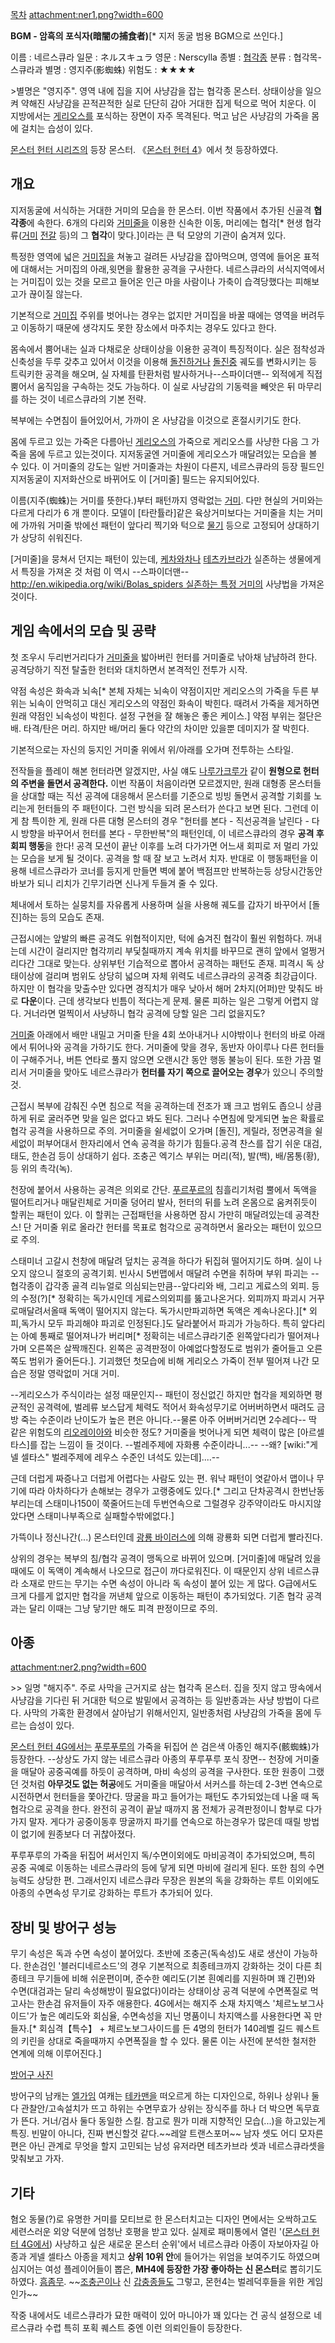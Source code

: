 [[목차]]
attachment:ner1.png?width=600

'''BGM - 암흑의 포식자(暗闇の捕食者)'''[* 지저 동굴 범용 BGM으로 쓰인다.]
{{{#!html
<iframe width="344" height="70" src="//www.youtube.com/embed/qqg1i-PAf4U?rel=0" frameborder="0" allowfullscreen></iframe> }}}

이름 : 네르스큐라
일문 : ネルスキュラ
영문 : Nerscylla
종별 : [[협각종]]
분류 : 협각목-스큐라과
별명 : 영지주(影蜘蛛)
위험도 : ★★★★

>별명은 "영지주". 영역 내에 집을 지어 사냥감을 잡는 협각종 몬스터. 상태이상을 일으켜 약해진 사냥감을 끈적끈적한 실로 단단히 감아 거대한 집게 턱으로 먹어 치운다. 이 지방에서는 [[게리오스]]를 포식하는 장면이 자주 목격된다. 먹고 남은 사냥감의 가죽을 몸에 걸치는 습성이 있다.

[[몬스터 헌터 시리즈]]의 등장 몬스터. 《[[몬스터 헌터 4]]》에서 첫 등장하였다.

== 개요 ==
지저동굴에 서식하는 거대한 거미의 모습을 한 몬스터. 이번 작품에서 추가된 신골격 '''협각종'''에 속한다. 6개의 다리와 [[거미줄]]을 이용한 신속한 이동, 머리에는 협각[* 현생 협각류([[거미]] [[전갈]] 등)의 그 '''협각'''이 맞다.]이라는 큰 턱 모양의 기관이 숨겨져 있다.

특정한 영역에 넓은 [[거미집]]을 쳐놓고 걸려든 사냥감을 잡아먹으며, 영역에 들어온 표적에 대해서는 거미집의 아래,윗면을 활용한 공격을 구사한다. 네르스큐라의 서식지역에서는 거미집이 있는 것을 모르고 들어온 인근 마을 사람이나 가축이 습격당했다는 피해보고가 끊이질 않는다. 

기본적으로 [[거미집]] 주위를 벗어나는 경우는 없지만 거미집을 바꿀 때에는 영역을 버려두고 이동하기 때문에 생각지도 못한 장소에서 마주치는 경우도 있다고 한다.

몸속에서 뿜어내는 실과 다채로운 상태이상을 이용한 공격이 특징적이다. 실은 점착성과 신축성을 두루 갖추고 있어서 이것을 이용해 [[돌진]]하거나 [[돌진]]중 궤도를 변화시키는 등 트릭키한 공격을 해오며, 실 자체를 탄환처럼 발사하거나--스파이더맨-- 외적에게 직접 뿜어서 움직임을 구속하는 것도 가능하다. 이 실로 사냥감의 기동력을 빼앗은 뒤 마무리를 하는 것이 네르스큐라의 기본 전략. 

복부에는 수면침이 들어있어서, 가까이 온 사냥감을 이것으로 혼절시키기도 한다.

몸에 두르고 있는 가죽은 다름아닌 [[게리오스]]의 가죽으로 게리오스를 사냥한 다음 그 가죽을 몸에 두르고 있는것이다. 지저동굴엔 거미줄에 게리오스가 매달려있는 모습을 볼 수 있다. 이 거미줄의 강도는 일반 거미줄과는 차원이 다른지, 네르스큐라의 등장 필드인 지저동굴이 지저화산으로 바뀌어도 이 [거미줄] 필드는 유지되어있다. 

이름(지주(蜘蛛)는 거미를 뜻한다.)부터 패턴까지 영락없는 [[거미]]. 다만 현실의 거미와는 다르게 다리가 6 개 뿐이다. 모델이 [타란튤라]같은 육상거미보다는 거미줄을 치는 거미에 가까워 거미줄 밖에선 패턴이 앞다리 찍기와 턱으로 [[물기]] 등으로 고정되어 상대하기가 상당히 쉬워진다.

[거미줄]을 뭉쳐서 던지는 패턴이 있는데, [[케차와차]]나 [[테츠카브라]]가 실존하는 생물에게서 특징을 가져온 것 처럼 이 역시 --스파이더맨--[[http://en.wikipedia.org/wiki/Bolas_spiders 실존하는 특정 거미]]의 사냥법을 가져온 것이다.

== 게임 속에서의 모습 및 공략 ==
첫 조우시 두리번거리다가 [[거미줄]]을 밟아버린 헌터를 거미줄로 낚아채 냠냠하려 한다. 공격당하기 직전 탈출한 헌터와 대치하면서 본격적인 전투가 시작.

약점 속성은 화속과 뇌속[* 본체 자체는 뇌속이 약점이지만 게리오스의 가죽을 두른 부위는 뇌속이 안먹히고 대신 게리오스의 약점인 화속이 박힌다. 때려서 가죽을 제거하면 원래 약점인 뇌속성이 박힌다. 설정 구현을 잘 해놓은 좋은 케이스.] 약점 부위는 절단은 배. 타격/탄은 머리. 하지만 배/머리 둘다 약간의 차이만 있을뿐 데미지가 잘 박힌다.

기본적으로는 자신의 둥지인 거미줄 위에서 위/아래를 오가며 전투하는 스타일.

전작들을 플레이 해본 헌터라면 알겠지만, 사실 얘도 [[나루가크루가]] 같이 '''원형으로 헌터의 주변을 돌면서 공격한다.''' 이번 작품이 처음이라면 모르겠지만, 원래 대형종 몬스터들을 상대할 때는 직선 공격에 대응해서 몬스터를 기준으로 빙빙 돌면서 공격할 기회를 노리는게 헌터들의 주 패턴이다. 그런 방식을 되려 몬스터가 쓴다고 보면 된다. 그런데 이게 참 특이한 게, 원래 다른 대형 몬스터의 경우 "헌터를 본다 - 직선공격을 날린다 - 다시 방향을 바꾸어서 헌터를 본다 - 무한반복"의 패턴인데, 이 네르스큐라의 경우 '''공격 후 회피 행동'''을 한다! 공격 모션이 끝난 이후를 노려 다가가면 어느새 회피로 저 멀리 가있는 모습을 보게 될 것이다. 공격을 할 때 잘 보고 노려서 치자. 반대로 이 행동패턴을 이용해 네르스큐라가 코너를 등지게 만들면 벽에 붙어 백점프만 반복하는등 상당시간동안 바보가 되니 리치가 긴무기라면 신나게 두들겨 줄 수 있다.

체내에서 토하는 실뭉치를 자유롭게 사용하며 실을 사용해 궤도를 갑자기 바꾸어서 [돌진]하는 등의 모습도 존재.

근접시에는 앞발의 빠른 공격도 위협적이지만, 턱에 숨겨진 협각이 훨씬 위험하다. 꺼내는데 시간이 걸리지만 협각끼리 부딫칠때까지 계속 위치를 바꾸므로 괜히 앞에서 얼쩡거리다간 그대로 맞는다. 상위부턴 기습적으로 뽑아서 공격하는 패턴도 존재. 피격시 독 상태이상에 걸리며 범위도 상당히 넓으며 자체 위력도 네르스큐라의 공격중 최강급이다. 하지만 이 협각을 맞출수만 있다면 경직치가 매우 낮아서 해머 2차지(어퍼)만 맞춰도 바로 '''다운'''이다. 근데 생각보다 빈틈이 적다는게 문제. 물론 피하는 일은 그렇게 어렵지 않다. 거너라면 멀찍이서 사냥하니 협각 공격에 당할 일은 그리 없을지도?

[[거미줄]] 아래에서 배만 내밀고 거미줄 탄을 4회 쏘아내거나 시야밖이나 헌터의 바로 아래에서 튀어나와 공격을 가하기도 한다. 거미줄에 맞을 경우, 동반자 아이루나 다른 헌터들이 구해주거나, 버튼 연타로 풀지 않으면 오랜시간 동안 행동 불능이 된다. 또한 가끔 멀리서 거미줄을 맞아도 네르스큐라가 '''헌터를 자기 쪽으로 끌어오는 경우'''가 있으니 주의할 것.

근접시 복부에 감춰진 수면 침으로 적을 공격하는데 전조가 꽤 크고 범위도 좁으니 상큼하게 뒤로 굴러주면 맞을 일은 없다고 봐도 된다. 그러나 수면침에 맞게되면 높은 확률로 협각 공격을 사용하므로 주의. 거미줄을 쉴세없이 오가며 [돌진], 게릴라, 정면공격을 쉴세없이 퍼부어대서 한자리에서 연속 공격을 하기가 힘들다.공격 찬스를 잡기 쉬운 대검, 태도, 한손검 등이 상대하기 쉽다. 조충곤 엑기스 부위는 머리(적), 발(백), 배/몸통(황), 등 위의 촉각(녹).

천장에 붙어서 사용하는 공격은 의외로 간단. [[푸르푸르]]의 침흘리기처럼 뿔에서 독액을 떨어트리거나 매달린체로 거미줄 덩어리 발사, 헌터의 뒤를 노려 온몸으로 움켜쥐듯이 할퀴는 패턴이 있다. 이 할퀴는 근접패턴을 사용하면 잠시 가만히 매달려있는데 공격찬스! 단 거미줄 위로 올라간 헌터를 목표로 험각으로 공격하면서 올라오는 패턴이 있으므로 주의. 

스태미너 고갈시 천창에 매달려 덮치는 공격을 하다가 뒤집혀 떨어지기도 하며. 실이 나오지 않으니 절호의 공격기회. 
빈사시 5번맵에서 매달려 수면을 취하며 부위 파괴는 --협각종이 갑각종 골격 리뉴얼로 의심되는만큼--앞다리와 배, 그리고 게료스의 외피. 등의 수정(?)[* 정확히는 독가시인데 게료스의외피를 뚫고나온거다. 외피까지 파괴시 거꾸로매달려서올때 독액이 떨어지지 않는다. 독가시만파괴하면 독액은 계속나온다.][* 외피,독가시 모두 파괴해야 파괴로 인정된다.]도 달라붙어서 파괴가 가능하다. 특히 앞다리는 아예 통째로 떨어져나가 버리며[* 정확히는 네르스큐라기준 왼쪽앞다리가 떨어져나가며 오른쪽은 살짝깨진다. 왼쪽은 공격판정이 아예없다할정도로 범위가 줄어들고 오른쪽도 범위가 줄어든다.]. 기괴했던 첫모습에 비해 게리오스 가죽이 전부 떨어져 나간 모습은 정말 영락없미 거대 거미.

--게리오스가 주식이라는 설정 때문인지-- 패턴이 정신없긴 하지만 협각을 제외하면 평균적인 공격력에, 벌레류 보스답게 체력도 적어서 화속성무기로 어버버하면서 때려도 금방 죽는 수준이라 난이도가 높은 편은 아니다.--물론 아주 어버버거리면 2수레다-- 딱 같은 위험도의 [[리오레이아]]와 비슷한 정도? 거미줄을 벗어나게 되면 체력이 많은 [아르셀타스]를 잡는 느낌이 들 것이다. --벌레주제에 자화룡 수준이라니...-- --왜? [wiki:"게넬 셀타스" 벌레주제에 레우스 수준인 녀석도 있는데]....--

근데 더럽게 짜증나고 더럽게 어렵다는 사람도 있는 편. 워낙 패턴이 엿같아서 맵이나 무기에 따라 아차하다가 손해보는 경우가 고랭중에도 있다.[* 그리고 단차공격시 한번난동부리는데 스태미나150이 쭉줄어드는데 두번연속으로 그럴경우 강주약이라도 마시지않았다면 스태미나부족으로 실패할수밖에없다.]

가뜩이나 정신나간(...) 몬스터인데 [[광룡 바이러스]]에 의해 광룡화 되면 더럽게 빨라진다.

상위의 경우는 복부의 침/협각 공격이 맹독으로 바뀌어 있으며. [거미줄]에 매달려 있을 때에도 이 독액이 계속해서 나오므로 접근이 까다로워진다. 이 때문인지 상위 네르스큐라 소재로 만드는 무기는 수면 속성이 아니라 독 속성이 붙어 있는 게 많다. G급에서도 크게 다를게 없지만 협각을 꺼낸체 앞으로 이동하는 패턴이 추가되었다. 기존 협각 공격과는 달리 이때는 그냥 닿기만 해도 피격 판정이므로 주의. 

== 아종 ==
attachment:ner2.png?width=600

>> 일명 "해지주". 주로 사막을 근거지로 삼는 협각족 몬스터. 집을 짓지 않고 땅속에서 사냥감을 기다린 뒤 거대한 턱으로 발밑에서 공격하는 등 일반종과는 사냥 방법이 다르다. 사막의 가혹한 환경에서 살아남기 위해서인지, 일반종처럼 사냥감의 가죽을 몸에 두르는 습성이 있다.

[[몬스터 헌터 4G]]에서는 [[푸루푸루]]의 가죽을 뒤집어 쓴 검은색 아종인 해지주(骸蜘蛛)가 등장한다. --상상도 가지 않는 네르스큐라 아종의 푸루푸루 포식 장면-- 천장에 거미줄을 매달아 공중곡예를 하듯이 공격하며, 마비 속성의 공격을 구사한다. 또한 원종이 그랬던 것처럼 '''아무것도 없는 허공'''에도 거미줄을 매달아서 서커스를 하는데 2-3번 연속으로 시전하면서 헌터들을 쫓아간다. 땅굴을 파고 들어가는 패턴도 추가되었는데 나올 때 독협각으로 공격을 한다. 완전히 공격이 끝날 때까지 몸 전체가 공격판정이니 함부로 다가가지 말자. 게다가 공중이동후 땅굴까지 파기를 연속으로 하는경우가 많은데 때릴 방법이 없기에 원종보다 더 귀찮아졌다. 

푸루푸루의 가죽을 뒤집어 써서인지 독/수면이외에도 마비공격이 추가되었으며, 특히 공중 곡예로 이동하는 네르스큐라의 등에 닿게 되면 마비에 걸리게 된다. 또한 침의 수면 능력도 상당한 편. 그래서인지 네르스큐라 무장은 원본의 독을 강화하는 루트 이외에도 아종의 수면속성 무기로 강화하는 루트가 추가되어 있다.
 
== 장비 및 방어구 성능 ==
무기 속성은 독과 수면 속성이 붙어있다. 초반에 조충곤(독속성)도 새로 생산이 가능하다. 한손검인 '블러디네르소드'의 경우 기본적으로 최종테크까지 강화하는 것이 다른 최종테크 무기들에 비해 쉬운편이며, 준수한 예리도(기본 흰예리를 지원하며 꽤 긴편)와 수면(대검과는 달리 속성해방이 필요없다)이라는 상태이상 공격 덕분에 수면폭질로 먹고사는 한손검 유저들이 자주 애용한다. 4G에서는 해지주 소재 차지액스 '체르노보그사이드'가 높은 예리도와 회심율, 수면속성을 지닌 명품이니 차지액스를 사용한다면 꼭 만들자.[* 회심격【특수】 + 체르노보그사이드를 든 4명의 헌터가 140레벨 길드 퀘스트의 키린을 상대로 죽을때까지 수면폭질을 할 수 있다. 물론 이는 사전에 분석한 철저한 연계에 의해 이루어진다.]

[http://mh3neko32.blog83.fc2.com/blog-entry-2470.html 방어구 사진]

방어구의 남캐는 [[엘가임]] 여캐는 [[테카맨]]을 떠오르게 하는 디자인으로, 하위나 상위나 둘다 관찰안/고속설치가 뜨고 하위는 수면무효가 상위는 장식주를 하나 더 박으면 독무효가 뜬다. 거너/검사 둘다 동일한 스킬. 참고로 뭔가 미래 지향적인 모습(...)을 하고있는게 특징. 빈말이 아니다, 진짜 변신할것 같다.~~레알 트랜스포머~~ 남자 셋도 어디 모자른편은 아닌 관계로 무엇을 할지 고민되는 남성 유저라면 테츠카브라 셋과 네르스큐라셋을 맞춰보고 가자.

== 기타 ==
혐오 동물(?)로 유명한 거미를 모티브로 한 몬스터치고는 디자인 면에서는 오싹하고도 세련스러운 외양 덕분에 엄청난 호평을 받고 있다. 실제로 패미통에서 열린 '([[몬스터 헌터 4G]]에서) 사냥하고 싶은 새로운 몬스터 순위'에서 네르스큐라 아종이 자보아자길 아종과 게넬 셀타스 아종을 제치고 '''상위 10위 안'''에 들어가는 위엄을 보여주기도 하였으며 심지어는 여성 플레이어들이 뽑은, '''MH4에 등장한 가장 좋아하는 신 몬스터'''로 뽑히기도 하였다. [[흠좀무]]. ~~[[조충곤]]이나 신 [[갑충종]]들도 그렇고, 몬헌4는 벌레덕후들을 위한 게임인가~~

작중 내에서도 네르스큐라가 묘한 매력이 있어 마니아가 꽤 있다는 건 공식 설정으로 네르스큐라 수렵 특히 포획 퀘스트 중엔 이런 의뢰인들이 등장한다.

